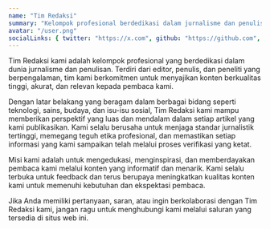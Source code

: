 ```yaml
---
name: "Tim Redaksi"
summary: "Kelompok profesional berdedikasi dalam jurnalisme dan penulisan, berkomitmen menyajikan konten berkualitas tinggi, akurat, dan relevan dengan perspektif luas dalam berbagai bidang."
avatar: "/user.png"
socialLinks: { twitter: "https://x.com", github: "https://github.com", linkedin: "#" }
---
```


Tim Redaksi kami adalah kelompok profesional yang berdedikasi dalam dunia jurnalisme dan penulisan. Terdiri dari editor, penulis, dan peneliti yang berpengalaman, tim kami berkomitmen untuk menyajikan konten berkualitas tinggi, akurat, dan relevan kepada pembaca kami.

Dengan latar belakang yang beragam dalam berbagai bidang seperti teknologi, sains, budaya, dan isu-isu sosial, Tim Redaksi kami mampu memberikan perspektif yang luas dan mendalam dalam setiap artikel yang kami publikasikan. Kami selalu berusaha untuk menjaga standar jurnalistik tertinggi, memegang teguh etika profesional, dan memastikan setiap informasi yang kami sampaikan telah melalui proses verifikasi yang ketat.

Misi kami adalah untuk mengedukasi, menginspirasi, dan memberdayakan pembaca kami melalui konten yang informatif dan menarik. Kami selalu terbuka untuk feedback dan terus berupaya meningkatkan kualitas konten kami untuk memenuhi kebutuhan dan ekspektasi pembaca.

Jika Anda memiliki pertanyaan, saran, atau ingin berkolaborasi dengan Tim Redaksi kami, jangan ragu untuk menghubungi kami melalui saluran yang tersedia di situs web ini.
